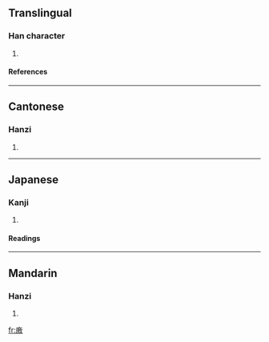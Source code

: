 ==Translingual==
===Han character===
{{Han char|rn=53|rad=广|as=11|sn=14|four=0024<sub>8</sub>|canj=戈土尸大 (IGSK), 戈手尸大 (IQSK)}}
# {{defn|Han|sort=广11}}
====References====
{{Han ref|kx=0349.330|dkj=09460|dj=0661.030|hdz=20894.140|uh=5ED2|ud=24274|bh=E1BC|bd=57788}}
----
==Cantonese==
===Hanzi===
{{yue-hanzi|jyut=|y=ngou4}}
# {{defn|Cantonese}}
----
==Japanese==
===Kanji===
{{ja-kanji|grade=|rs=广11}}
# {{defn|Japanese}} 
====Readings====
{{ja-readings|on=[[ごう]] (gō)|kun=}}
----
==Mandarin==
===Hanzi===
{{cmn-hanzi|pin=[[áo]] (ao2), [[yìn]] (yin4)|wg=ao<sup>2</sup>, yin<sup>4</sup>}}
# {{defn|Mandarin}}

[[fr:廒]]